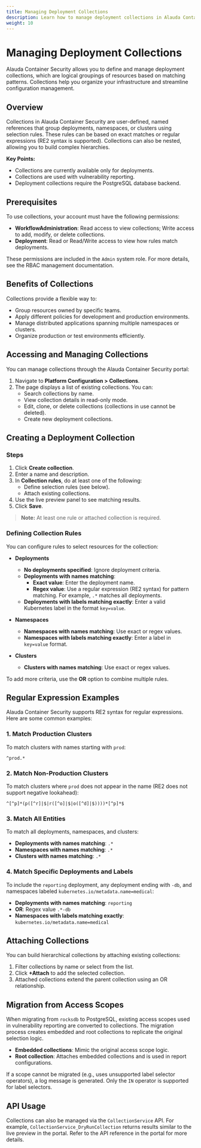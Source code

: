 ```yaml
---
title: Managing Deployment Collections
description: Learn how to manage deployment collections in Alauda Container Security.
weight: 10
---
```


# Managing Deployment Collections

Alauda Container Security allows you to define and manage deployment collections, which are logical groupings of resources based on matching patterns. Collections help you organize your infrastructure and streamline configuration management.

## Overview

Collections in Alauda Container Security are user-defined, named references that group deployments, namespaces, or clusters using selection rules. These rules can be based on exact matches or regular expressions (RE2 syntax is supported). Collections can also be nested, allowing you to build complex hierarchies.

**Key Points:**
- Collections are currently available only for deployments.
- Collections are used with vulnerability reporting.
- Deployment collections require the PostgreSQL database backend.

## Prerequisites

To use collections, your account must have the following permissions:
- **WorkflowAdministration**: Read access to view collections; Write access to add, modify, or delete collections.
- **Deployment**: Read or Read/Write access to view how rules match deployments.

These permissions are included in the `Admin` system role. For more details, see the RBAC management documentation.

## Benefits of Collections

Collections provide a flexible way to:
- Group resources owned by specific teams.
- Apply different policies for development and production environments.
- Manage distributed applications spanning multiple namespaces or clusters.
- Organize production or test environments efficiently.

## Accessing and Managing Collections

You can manage collections through the Alauda Container Security portal:

1. Navigate to **Platform Configuration > Collections**.
2. The page displays a list of existing collections. You can:
   - Search collections by name.
   - View collection details in read-only mode.
   - Edit, clone, or delete collections (collections in use cannot be deleted).
   - Create new deployment collections.

## Creating a Deployment Collection

### Steps

1. Click **Create collection**.
2. Enter a name and description.
3. In **Collection rules**, do at least one of the following:
   - Define selection rules (see below).
   - Attach existing collections.
4. Use the live preview panel to see matching results.
5. Click **Save**.

> **Note:** At least one rule or attached collection is required.

### Defining Collection Rules

You can configure rules to select resources for the collection:

- **Deployments**
  - **No deployments specified**: Ignore deployment criteria.
  - **Deployments with names matching**:
    - **Exact value**: Enter the deployment name.
    - **Regex value**: Use a regular expression (RE2 syntax) for pattern matching. For example, `.*` matches all deployments.
  - **Deployments with labels matching exactly**: Enter a valid Kubernetes label in the format `key=value`.

- **Namespaces**
  - **Namespaces with names matching**: Use exact or regex values.
  - **Namespaces with labels matching exactly**: Enter a label in `key=value` format.

- **Clusters**
  - **Clusters with names matching**: Use exact or regex values.

To add more criteria, use the **OR** option to combine multiple rules.

## Regular Expression Examples

Alauda Container Security supports RE2 syntax for regular expressions. Here are some common examples:

### 1. Match Production Clusters

To match clusters with names starting with `prod`:

```
^prod.*
```

### 2. Match Non-Production Clusters

To match clusters where `prod` does not appear in the name (RE2 does not support negative lookahead):

```
^[^p]*(p([^r]|$|r([^o]|$|o([^d]|$))))*[^p]*$
```

### 3. Match All Entities

To match all deployments, namespaces, and clusters:

- **Deployments with names matching**: `.*`
- **Namespaces with names matching**: `.*`
- **Clusters with names matching**: `.*`

### 4. Match Specific Deployments and Labels

To include the `reporting` deployment, any deployment ending with `-db`, and namespaces labeled `kubernetes.io/metadata.name=medical`:

- **Deployments with names matching**: `reporting`
- **OR**: Regex value `.*-db`
- **Namespaces with labels matching exactly**: `kubernetes.io/metadata.name=medical`

## Attaching Collections

You can build hierarchical collections by attaching existing collections:

1. Filter collections by name or select from the list.
2. Click **+Attach** to add the selected collection.
3. Attached collections extend the parent collection using an OR relationship.

## Migration from Access Scopes

When migrating from `rocksdb` to PostgreSQL, existing access scopes used in vulnerability reporting are converted to collections. The migration process creates embedded and root collections to replicate the original selection logic.

- **Embedded collections**: Mimic the original access scope logic.
- **Root collection**: Attaches embedded collections and is used in report configurations.

If a scope cannot be migrated (e.g., uses unsupported label selector operators), a log message is generated. Only the `IN` operator is supported for label selectors.

## API Usage

Collections can also be managed via the `CollectionService` API. For example, `CollectionService_DryRunCollection` returns results similar to the live preview in the portal. Refer to the API reference in the portal for more details.
